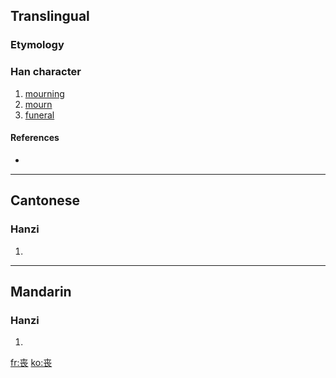 {{also|喪}}<!-- may be replaced by zh-forms -->
==Translingual==

===Etymology===
{{Han simp|喪|f=吅|t=八}}

===Han character===
{{Han char|rn=1|rad=一|as=07|sn=8|four=|canj=土金女 (GCV)}}

# [[mourning]]
# [[mourn]]
# [[funeral]]

====References====
* {{Han ref|kx=0078.171|hdz=10022.010|uh=4E27|ud=20007}}

----

==Cantonese==

===Hanzi===
{{yue-hanzi|jyut=|y=song1, song3|tra=喪}}

# {{defn|Cantonese}}

----

==Mandarin==

===Hanzi===
{{cmn-hanzi|tra=喪|pin=[[sāng]] ([[sang1]]), [[sàng]] ([[sang4]])|wg=sang<sup>1</sup>, sang<sup>4</sup>}}

# {{defn|Mandarin}}

[[fr:丧]]
[[ko:丧]]